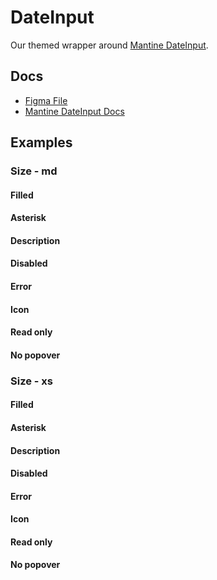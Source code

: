 
<Meta of={DateInputStories} />

# DateInput

Our themed wrapper around [Mantine DateInput](https://v6.mantine.dev/dates/date-input/).

## Docs

- [Figma File](https://www.figma.com/file/oIZhYS5OoRA7twd4KqN4Eu/Input-%2F-Text?type=design&node-id=1-96&mode=design&t=yaNljw178EFJeU7k-0)
- [Mantine DateInput Docs](https://v6.mantine.dev/dates/date-input/)

## Examples

<Canvas of={DateInputStories.Default} />

### Size - md

<Canvas of={DateInputStories.EmptyMd} />

#### Filled

<Canvas of={DateInputStories.FilledMd} />

#### Asterisk

<Canvas of={DateInputStories.AsteriskMd} />

#### Description

<Canvas of={DateInputStories.DescriptionMd} />

#### Disabled

<Canvas of={DateInputStories.DisabledMd} />

#### Error

<Canvas of={DateInputStories.ErrorMd} />

#### Icon

<Canvas of={DateInputStories.IconMd} />

#### Read only

<Canvas of={DateInputStories.ReadOnlyMd} />

#### No popover

<Canvas of={DateInputStories.NoPopoverMd} />

### Size - xs

<Canvas of={DateInputStories.EmptyXs} />

#### Filled

<Canvas of={DateInputStories.FilledXs} />

#### Asterisk

<Canvas of={DateInputStories.AsteriskXs} />

#### Description

<Canvas of={DateInputStories.DescriptionXs} />

#### Disabled

<Canvas of={DateInputStories.DisabledXs} />

#### Error

<Canvas of={DateInputStories.ErrorXs} />

#### Icon

<Canvas of={DateInputStories.IconXs} />

#### Read only

<Canvas of={DateInputStories.ReadOnlyXs} />

#### No popover

<Canvas of={DateInputStories.NoPopoverXs} />
